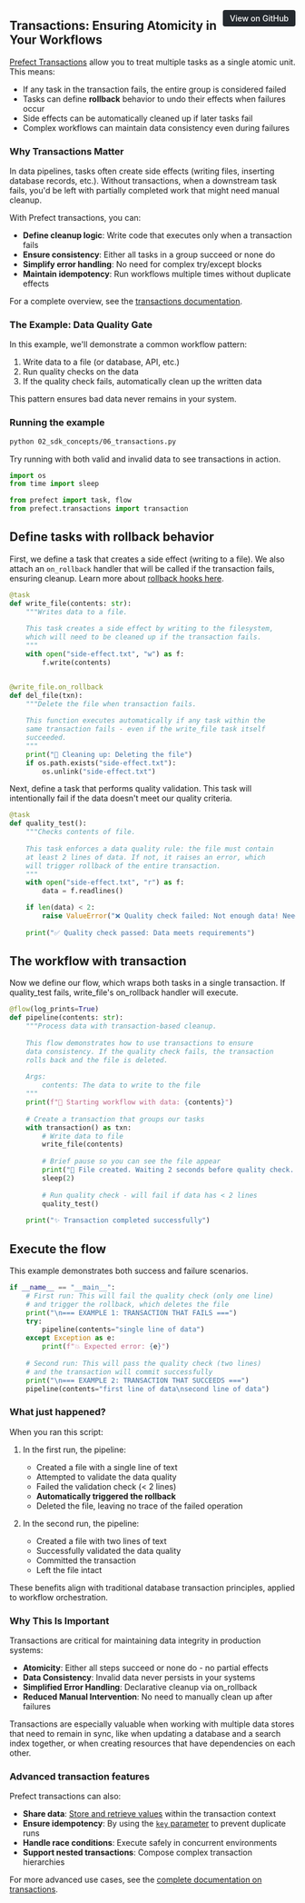 <a href="https://github.com/griggz/prefect-examples-test/blob/main/examples/02_sdk_concepts/06_transactions.py" target="_blank" style="float: right; padding: 6px 12px; background-color: #24292e; color: #ffffff; border-radius: 4px; text-decoration: none; font-size: 0.875rem; font-weight: 500;">View on GitHub</a>


## Transactions: Ensuring Atomicity in Your Workflows

[Prefect Transactions](https://docs.prefect.io/v3/develop/transactions) allow you to treat
multiple tasks as a single atomic unit. This means:

* If any task in the transaction fails, the entire group is considered failed
* Tasks can define **rollback** behavior to undo their effects when failures occur
* Side effects can be automatically cleaned up if later tasks fail
* Complex workflows can maintain data consistency even during failures

### Why Transactions Matter

In data pipelines, tasks often create side effects (writing files, inserting database 
records, etc.). Without transactions, when a downstream task fails, you'd be left with 
partially completed work that might need manual cleanup.

With Prefect transactions, you can:

* **Define cleanup logic**: Write code that executes only when a transaction fails
* **Ensure consistency**: Either all tasks in a group succeed or none do
* **Simplify error handling**: No need for complex try/except blocks
* **Maintain idempotency**: Run workflows multiple times without duplicate effects

For a complete overview, see the [transactions documentation](https://docs.prefect.io/v3/develop/transactions).

### The Example: Data Quality Gate

In this example, we'll demonstrate a common workflow pattern:

1. Write data to a file (or database, API, etc.)
2. Run quality checks on the data
3. If the quality check fails, automatically clean up the written data

This pattern ensures bad data never remains in your system.

### Running the example

```bash
python 02_sdk_concepts/06_transactions.py
```

Try running with both valid and invalid data to see transactions in action.

```python
import os
from time import sleep

from prefect import task, flow
from prefect.transactions import transaction


```

## Define tasks with rollback behavior

First, we define a task that creates a side effect (writing to a file).
We also attach an `on_rollback` handler that will be called if the
transaction fails, ensuring cleanup. Learn more about [rollback hooks here](https://docs.prefect.io/v3/develop/transactions#write-your-first-transaction).

```python
@task
def write_file(contents: str):
    """Writes data to a file.
    
    This task creates a side effect by writing to the filesystem,
    which will need to be cleaned up if the transaction fails.
    """
    with open("side-effect.txt", "w") as f:
        f.write(contents)


@write_file.on_rollback
def del_file(txn):
    """Delete the file when transaction fails.
    
    This function executes automatically if any task within the
    same transaction fails - even if the write_file task itself
    succeeded.
    """
    print("🧹 Cleaning up: Deleting the file")
    if os.path.exists("side-effect.txt"):
        os.unlink("side-effect.txt")


```

Next, define a task that performs quality validation.
This task will intentionally fail if the data doesn't meet
our quality criteria.

```python
@task
def quality_test():
    """Checks contents of file.
    
    This task enforces a data quality rule: the file must contain
    at least 2 lines of data. If not, it raises an error, which
    will trigger rollback of the entire transaction.
    """
    with open("side-effect.txt", "r") as f:
        data = f.readlines()

    if len(data) < 2:
        raise ValueError("❌ Quality check failed: Not enough data! Need at least 2 lines.")
    
    print("✅ Quality check passed: Data meets requirements")


```

## The workflow with transaction

Now we define our flow, which wraps both tasks in a single transaction.
If quality_test fails, write_file's on_rollback handler will execute.

```python
@flow(log_prints=True)
def pipeline(contents: str):
    """Process data with transaction-based cleanup.
    
    This flow demonstrates how to use transactions to ensure
    data consistency. If the quality check fails, the transaction
    rolls back and the file is deleted.
    
    Args:
        contents: The data to write to the file
    """
    print(f"🚀 Starting workflow with data: {contents}")
    
    # Create a transaction that groups our tasks
    with transaction() as txn:
        # Write data to file
        write_file(contents)
        
        # Brief pause so you can see the file appear
        print("📝 File created. Waiting 2 seconds before quality check...")
        sleep(2)
        
        # Run quality check - will fail if data has < 2 lines
        quality_test()
    
    print("✨ Transaction completed successfully")


```

## Execute the flow

This example demonstrates both success and failure scenarios.

```python
if __name__ == "__main__":
    # First run: This will fail the quality check (only one line)
    # and trigger the rollback, which deletes the file
    print("\n=== EXAMPLE 1: TRANSACTION THAT FAILS ===")
    try:
        pipeline(contents="single line of data")
    except Exception as e:
        print(f"💥 Expected error: {e}")
    
    # Second run: This will pass the quality check (two lines)
    # and the transaction will commit successfully
    print("\n=== EXAMPLE 2: TRANSACTION THAT SUCCEEDS ===")
    pipeline(contents="first line of data\nsecond line of data")


```

### What just happened?

When you ran this script:

1. In the first run, the pipeline:
   - Created a file with a single line of text
   - Attempted to validate the data quality
   - Failed the validation check (< 2 lines)
   - **Automatically triggered the rollback**
   - Deleted the file, leaving no trace of the failed operation

2. In the second run, the pipeline:
   - Created a file with two lines of text
   - Successfully validated the data quality
   - Committed the transaction
   - Left the file intact

These benefits align with traditional database transaction principles, applied to workflow orchestration.

### Why This Is Important

Transactions are critical for maintaining data integrity in production systems:

* **Atomicity**: Either all steps succeed or none do - no partial effects
* **Data Consistency**: Invalid data never persists in your systems
* **Simplified Error Handling**: Declarative cleanup via on_rollback
* **Reduced Manual Intervention**: No need to manually clean up after failures

Transactions are especially valuable when working with multiple data stores
that need to remain in sync, like when updating a database and a search index
together, or when creating resources that have dependencies on each other.

### Advanced transaction features

Prefect transactions can also:

* **Share data**: [Store and retrieve values](https://docs.prefect.io/v3/develop/transactions#access-data-within-transactions) within the transaction context
* **Ensure idempotency**: By using the [`key` parameter](https://docs.prefect.io/v3/develop/transactions#idempotency) to prevent duplicate runs
* **Handle race conditions**: Execute safely in concurrent environments
* **Support nested transactions**: Compose complex transaction hierarchies

For more advanced use cases, see the [complete documentation on transactions](https://docs.prefect.io/v3/develop/transactions).
